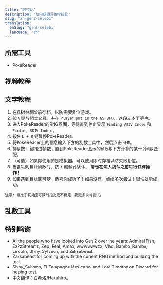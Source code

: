 ```yaml
---
title: "时拉比"
description: "如何获得异色时拉比"
slug: "zh-gen2-celebi"
translation:
  enSlug: "gen2-celebi"
  language: "zh"
---
```


<Alert
  showIcon
  type="warning"
  message="高度实验性！"
  description="二代乱数还未完善。预计需要多次尝试！"
/>

## 所需工具

- [PokeReader](/install-pokereader)

## 视频教程

<YouTubeVideo src="https://www.youtube.com/embed/wTpI7MV_f4U?si=0qF9bFb0HrDyv2zw" />

## 文字教程

1. 在栎树林祠堂前存档，以防需要复位游戏。
2. 按 `A` 键与祠堂交互，并在 `Player put in the GS Ball.` 这段文本下等待。
3. 进入PokeReader的RNG界面，等待直到停止显示 `Finding ADIV Index` 和 `Finding SDIV Index` 。
4. 按住 `L + R` 键暂停PokeReader。
5. 将PokeReader上的信息输入下方的乱数工具中，然后点击 `计算`。
6. 持续按 `L` 键推进帧数，直到PokeReader显示的`帧数`与下方计算的某一列`帧数`匹配。
7. （可选）如果你使用的是模拟器，可以使用即时存档以防失败复位。
8. 当推进到目标帧数时，按 `A` 键触发战斗。 **请勿在进入战斗之前进行任何操作！**
9. 如果遇到目标宝可梦，恭喜你成功了！如果没有，继续多次尝试！很快就能成功。

```
注意: 相比于初始宝可梦时拉比更不稳定，要更多次地尝试。
```

## 乱数工具

<Gen2PokemonRng type="celebi" />

## 特别鸣谢

- All the people who have looked into Gen 2 over the years: Admiral Fish, EzPzStreamz, Zep, Real, Amab, wwwwwwzx, Vlad, Bambo_Rambo, Lincoln, Shiny_Sylveon, and Zaksabeast.
- Zaksabeast for coming up with the current RNG method and building the tool.
- Shiny_Sylveon, El Terapagos Mexicano, and Lord Timothy on Discord for helping test.
- 中文翻译：白希洛/Hakuhiro。
